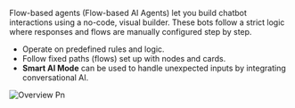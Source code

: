 Flow-based agents (Flow-based AI Agents) let you build chatbot interactions using a no-code, visual builder. These bots follow a strict logic where responses and flows are manually configured step by step.

- Operate on predefined rules and logic.
- Follow fixed paths (flows) set up with nodes and cards.
- **Smart AI Mode** can be used to handle unexpected inputs by integrating conversational AI.

![Overview Pn](/images/overview.png)